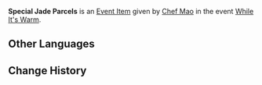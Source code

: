 {{Item Infobox
|id           = 100651
|image        = Item Jade Parcels.png
|type         = Quest Items
|group        = Event Items
|description  = A newly-completed set of [[Jade Parcels]]. Its exudes a transient, fantastical aroma. If you don't send this out soon...
|source1      = Given during [[While It's Warm]] (Day 2)
|event        = While It's Warm
|related_type = Variant
|related_item = Jade Parcels
}}
'''Special Jade Parcels''' is an [[Event Item]] given by [[Chef Mao]] in the event [[While It's Warm]].

==Other Languages==
{{Other Languages
|default_hidden = 1
|en      = Special Jade Parcels
|zhs     = 特制的翡玉什锦袋
|zhs_rm  = Tèzhì de Fěiyù Shíjǐn Dài
|zht     = 特製的翡玉什錦袋
|zht_rm  = Tèzhì de Fěiyù Shíjǐn Dài
|ja      = 特製翠玉福袋
|ja_rm   = Tokusei Suigyoku Fukubukuro
|ko      = 특제 비옥야채쌈
|es      = Rollitos de jade especiales
|fr      = Aumônières de jade spéciales
|ru      = Особые «Нефритовые мешочки»
|th      = Jade Parcel สูตรพิเศษ
|th_rm   = Jade Parcel Sut Phiset
|vi      = Túi Thập Cẩm Phỉ Ngọc Đặc Biệt
|de      = Besondere gefüllte Jadetaschen
|id      = Jade Parcel Spesial
|pt      = Porção de Jade Especial
}}

==Change History==
{{Change History|1.1}}